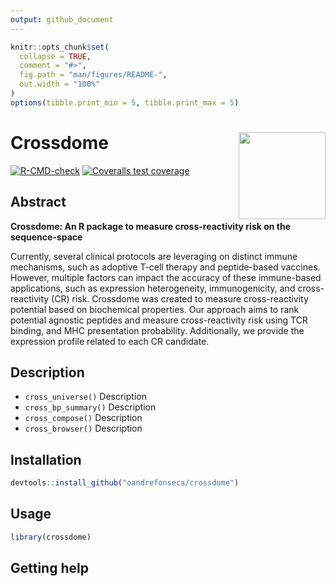 ```yaml
---
output: github_document
---
```


<!-- README.md is generated from README.Rmd. Please edit that file -->

```r
knitr::opts_chunk$set(
  collapse = TRUE,
  comment = "#>",
  fig.path = "man/figures/README-",
  out.width = "100%"
)
options(tibble.print_min = 5, tibble.print_max = 5)
```

# Crossdome <a href='https://XXX.XXXXXX.org'><img src='man/figures/logo.png' align="right" height="139" /></a>

<!-- badges: start -->
[![R-CMD-check](https://github.com/oandrefonseca/crossdome/workflows/R-CMD-check/badge.svg)](https://github.com/oandrefonseca/crossdome/actions)
[![Coveralls test coverage](https://coveralls.io/repos/github/oandrefonseca/crossdome/badge.svg)](https://coveralls.io/r/oandrefonseca/crossdome?branch=main)
<!-- badges: end -->
<br>

## Abstract

**Crossdome: An R package to measure cross-reactivity risk on the sequence-space**

Currently, several clinical protocols are leveraging on distinct immune mechanisms, such as adoptive T-cell therapy and peptide-based vaccines. However, multiple factors can impact the accuracy of these immune-based applications, such as expression heterogeneity, immunogenicity, and cross-reactivity (CR) risk. Crossdome was created to measure cross-reactivity potential based on biochemical properties. Our approach aims to rank potential agnostic peptides and measure cross-reactivity risk using TCR binding, and MHC presentation probability. Additionally, we provide the expression profile related to each CR candidate.

## Description

* `cross_universe()` Description
* `cross_bp_summary()` Description
* `cross_compose()` Description
* `cross_browser()` Description

## Installation

```r

devtools::install_github("oandrefonseca/crossdome")

```

## Usage

```r

library(crossdome)

```

## Getting help

